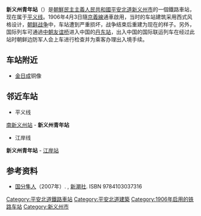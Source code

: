 {{NoteTA
|G1 = Unit
|G2 = Korea
}}
{{朝鮮半島車站資訊
|公司色 = red
|文字色 = 
|站名 = 新義州青年站
|圖片 = Sinuiju Station.jpg
|pxl = 
|圖片說明 =车站站舍
|諺文 = 신의주청년역
|朝鮮漢字 = 新義州靑年驛
|文觀部式 = Sinuiju Chongnyeon-yeok
|馬-賴式 = Sinŭiju Ch'ongnyŏn-yŏk
|副站名 = 
|車站編號 = 
|停站路線數 = 2
|所屬公司 = [[朝鮮民主主義人民共和國铁道省|朝鮮民主主義人民共和國铁道省]]
|前一站1 = [[南新义州站|南新义州]]
|前一站距離1 = 5.2
|後一站距離1 = 
|後一站1 = [[丹东站|丹东]]
|所屬路線1 = [[平义线|平义线]]
|距離1 = 225.1
|起點站1 = [[平壤站|平壤]]
|前一站2 = 
|前一站距離2 = 
|後一站距離2 = 1.8
|後一站2 = [[江岸站_(平安北道)|江岸]]
|所屬路線2 = [[江岸线|江岸线]]
|距離2 = 0.0
|起點站2 = 新義州青年
|所在地 =[[平安北道|平安北道]][[新义州市|新义州市]]
|車站構造 = 地面车站
|月台配置 = 2面3线
|啟用年月日 =1906年4月3日
|廢站年月日 = 
|上下車人次 = 
|統計年度 = 
|轉車 = 
|備註 = 
|全寬備註 = 
}}

'''新义州青年站'''（{{kor|名=北|諺=신의주청년역|漢=新義州靑年驛|羅=Sinŭiju Ch'ongnyŏn yŏk|f=y}}）是[[朝鮮民主主義人民共和國|朝鮮民主主義人民共和國]][[平安北道|平安北道]][[新义州市|新义州市]]的一個鐵路車站，现在属于[[平义线|平义线]]。1906年4月3日隨[[京義線|京義線]]通車啟用，当时的车站建筑采用西式风格设计，[[朝鲜战争|朝鲜战争]]中，车站遭到严重损坏，战争结束后重建为现在的样子。另外，国际列车可通過[[中朝友谊桥|中朝友谊桥]]进入中国的[[丹东站|丹东站]]，出入中国的国际联运列车在经过此站时朝鲜边防军人会上车进行检查并为乘客办理出入境手续。

==车站附近==
*[[金日成|金日成]]铜像

==邻近车站==
*平义线
[[南新义州站|南新义州站]] - '''新义州青年站'''
*江岸线
'''新义州青年站''' - [[江岸站_(平安北道)|江岸站]]

== 参考资料 ==
*[[国分隼人|国分隼人]]（2007年）. {{lang|ja|『将軍様の鉄道 北朝鮮鉄道事情』}}, [[新潮社|新潮社]]. ISBN 9784103037316

{{平义线}}
{{江岸线}}

{{朝鲜铁路小作品}}
{{DEFAULTSORT:Sinuiju}}
[[Category:平安北道鐵路車站|Category:平安北道鐵路車站]]
[[Category:平安北道建築|Category:平安北道建築]]
[[Category:1906年启用的铁路车站|Category:1906年启用的铁路车站]]
[[Category:新义州市|Category:新义州市]]